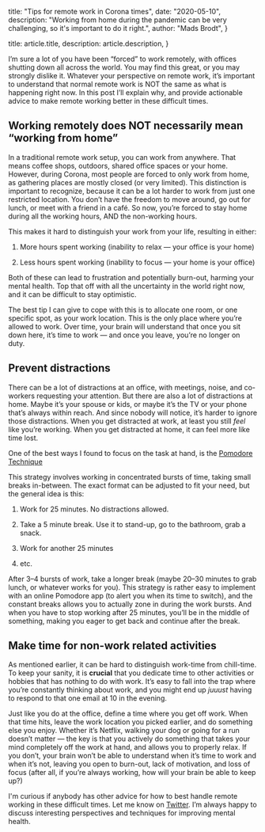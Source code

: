 
  title: "Tips for remote work in Corona times",
  date: "2020-05-10",
  description:
    "Working from home during the pandemic can be very challenging, so it's important to do it right.",
  author: "Mads Brodt",
}

  title: article.title,
  description: article.description,
}


I’m sure a lot of you have been “forced” to work remotely, with offices shutting down all across the world. You may find this great, or you may strongly dislike it. Whatever your perspective on remote work, it’s important to understand that normal remote work is NOT the same as what is happening right now. In this post I’ll explain why, and provide actionable advice to make remote working better in these difficult times.

## Working remotely does NOT necessarily mean “working from home”

In a traditional remote work setup, you can work from anywhere. That means coffee shops, outdoors, shared office spaces or your home. However, during Corona, most people are forced to only work from home, as gathering places are mostly closed (or very limited). This distinction is important to recognize, because it can be a lot harder to work from just one restricted location. You don’t have the freedom to move around, go out for lunch, or meet with a friend in a café. So now, you’re forced to stay home during all the working hours, AND the non-working hours.

This makes it hard to distinguish your work from your life, resulting in either:

1. More hours spent working (inability to relax — your office is your home)

1. Less hours spent working (inability to focus — your home is your office)

Both of these can lead to frustration and potentially burn-out, harming your mental health. Top that off with all the uncertainty in the world right now, and it can be difficult to stay optimistic.

The best tip I can give to cope with this is to allocate one room, or one specific spot, as your work location. This is the only place where you’re allowed to work. Over time, your brain will understand that once you sit down here, it’s time to work — and once you leave, you’re no longer on duty.

## Prevent distractions

There can be a lot of distractions at an office, with meetings, noise, and co-workers requesting your attention. But there are also a lot of distractions at home. Maybe it’s your spouse or kids, or maybe it’s the TV or your phone that’s always within reach. And since nobody will notice, it’s harder to ignore those distractions. When you get distracted at work, at least you still _feel_ like you’re working. When you get distracted at home, it can feel more like time lost.

One of the best ways I found to focus on the task at hand, is the [Pomodore Technique](https://en.wikipedia.org/wiki/Pomodoro_Technique)

This strategy involves working in concentrated bursts of time, taking small breaks in-between. The exact format can be adjusted to fit your need, but the general idea is this:

1. Work for 25 minutes. No distractions allowed.

1. Take a 5 minute break. Use it to stand-up, go to the bathroom, grab a snack.

1. Work for another 25 minutes

1. etc.

After 3–4 bursts of work, take a longer break (maybe 20–30 minutes to grab lunch, or whatever works for you). This strategy is rather easy to implement with an online Pomodore app (to alert you when its time to switch), and the constant breaks allows you to actually zone in during the work bursts. And when you have to stop working after 25 minutes, you’ll be in the middle of something, making you eager to get back and continue after the break.

## Make time for non-work related activities

As mentioned earlier, it can be hard to distinguish work-time from chill-time. To keep your sanity, it is **crucial** that you dedicate time to other activities or hobbies that has nothing to do with work. It’s easy to fall into the trap where you’re constantly thinking about work, and you might end up _juuust_ having to respond to that one email at 10 in the evening.

Just like you do at the office, define a time where you get off work. When that time hits, leave the work location you picked earlier, and do something else you enjoy. Whether it’s Netflix, walking your dog or going for a run doesn’t matter — the key is that you actively do something that takes your mind completely off the work at hand, and allows you to properly relax. If you don’t, your brain won’t be able to understand when it’s time to work and when it’s not, leaving you open to burn-out, lack of motivation, and loss of focus (after all, if you’re always working, how will your brain be able to keep up?)

I'm curious if anybody has other advice for how to best handle remote working in these difficult times. Let me know on [Twitter](https://twitter.com/madsbrodt). I’m always happy to discuss interesting perspectives and techniques for improving mental health.
